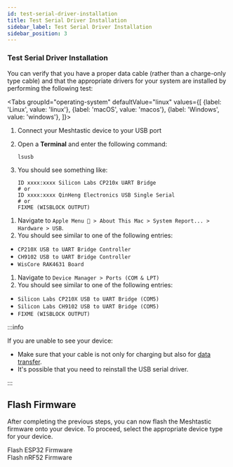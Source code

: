 ```yaml
---
id: test-serial-driver-installation
title: Test Serial Driver Installation
sidebar_label: Test Serial Driver Installation
sidebar_position: 3
---
```



### Test Serial Driver Installation

You can verify that you have a proper data cable (rather than a charge-only type cable) and that the appropriate drivers for your system are installed by performing the following test:

<Tabs
groupId="operating-system"
defaultValue="linux"
values={[
{label: 'Linux', value: 'linux'},
{label: 'macOS', value: 'macos'},
{label: 'Windows', value: 'windows'},
]}>
<TabItem value="linux">

1. Connect your Meshtastic device to your USB port
2. Open a **Terminal** and enter the following command:

   ```shell
   lsusb
   ```

3. You should see something like:

   ```shell
   ID xxxx:xxxx Silicon Labs CP210x UART Bridge
   # or
   ID xxxx:xxxx QinHeng Electronics USB Single Serial
   # or
   FIXME (WISBLOCK OUTPUT)
   ```

</TabItem>
<TabItem value="macos">

1. Navigate to `Apple Menu  > About This Mac > System Report... > Hardware > USB`.
2. You should see similar to one of the following entries:

- `CP210X USB to UART Bridge Controller`
- `CH9102 USB to UART Bridge Controller`
- `WisCore RAK4631 Board`

</TabItem>
<TabItem value="windows">

1. Navigate to `Device Manager > Ports (COM & LPT)`
2. You should see similar to one of the following entries:

- `Silicon Labs CP210X USB to UART Bridge (COM5)`
- `Silicon Labs CH9102 USB to UART Bridge (COM5)`
- `FIXME (WISBLOCK OUTPUT)`

</TabItem>
</Tabs>

:::info

If you are unable to see your device:

- Make sure that your cable is not only for charging but also for [data transfer](/docs/getting-started/#verify-data-cable).
- It's possible that you need to reinstall the USB serial driver.

:::

## Flash Firmware

After completing the previous steps, you can now flash the Meshtastic firmware onto your device. To proceed, select the appropriate device type for your device.

<div className="indexCtasBody">
  <div className="split-container">
    <div className="split-item">
      <Link
        className={"button button--outline button--lg cta--button"}
        to={"/docs/getting-started/flashing-firmware/esp32/"}
      >
        Flash ESP32 Firmware
      </Link>
    </div>

  <div className="split-item">
      <Link
        className={"button button--outline button--lg cta--button"}
        to={"/docs/getting-started/flashing-firmware/nrf52/"}
      >
        Flash nRF52 Firmware
      </Link>
    </div>
  </div>
</div>
